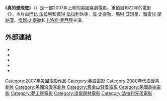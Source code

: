 {{noteTA
|T=zh-hk:真的想飛您;zh-tw:七日之癢;
|1=zh-hk:真的想飛您;zh-tw:七日之癢;
|2=zh-hk:賓·史迪拿;zh-tw:班·史提勒;
|3=zh-hk:史迪拿;zh-tw:史提勒;
}}
{{Infobox Film
| name           = 真的想飛您
| original_name  = {{lang|en|''The Heartbreak Kid''}}
| hk_name        = 真的想飛您
| tw_name        = 七日之癢
| image          = Heartbreak kid 2007.jpg
| caption        = 電影宣傳海報
| director       = [[巴比·法拉利|巴比·法拉利]]<br />[[彼得·法拉利|彼得·法拉利]]
| producer       = [[約翰·戴維斯|約翰·戴維斯]]
| writer         = [[萊斯莉·狄克森|萊斯莉·狄克森]]
| starring       = [[班·史提勒|班·史提勒]]<br />[[瑪琳·艾珂曼|瑪琳·艾珂曼]]<br />[[蜜雪兒·摩納漢|蜜雪兒·摩納漢]]<br />[[傑瑞·史提勒|傑瑞·史提勒]]<br />[[卡洛斯·曼西亞|卡洛斯·曼西亞]]<br />[[羅伯·柯迪瑞|羅伯·柯迪瑞]]<br />[[丹尼·麥布萊|丹尼·麥布萊]]
| cinematography = [[馬修·李昂納|馬修·李昂納]]
| editing        = 山姆·賽格
| distributor    = [[夢工廠|夢工廠]]<br />[[派拉蒙電影公司|派拉蒙電影公司]]
| released       = {{flagicon|USA}} 2007年10月5日<br />{{flagicon|Hong Kong}} 2007年11月22日<br />{{flagicon|ROC}} 2007年11月23日
| runtime        = 116分鐘
| country        = {{USA}}
| language       = [[英語|英語]]
| website        = 
| amg_id         = 1:354514
}}

《'''真的想飛您'''》（{{lang-en|''The Heartbreak Kid''}}）是一部2007年上映的美國喜劇電影，重拍自1972年的電影《{{le|青澀戀情|The Heartbreak Kid (1972 film)}}》。本片由[[巴比·法拉利|巴比·法拉利]]和[[彼得·法拉利|彼得·法拉利]]執導，[[班·史提勒|班·史提勒]]、[[瑪琳·艾珂曼|瑪琳·艾珂曼]]、[[蜜雪兒·摩納漢|蜜雪兒·摩納漢]]、[[傑瑞·史提勒|傑瑞·史提勒]]和[[卡洛斯·曼西亞|卡洛斯·曼西亞]]主演。

== 外部連結 ==
*{{imdb title|id=0408839|title=真的想飛您}}
*{{rotten-tomatoes|id=the_heartbreak_kid|title=真的想飛您}}
*{{metacritic film|id=heartbreakkid2007|title=真的想飛您}}
*{{mojo title|id=heartbreakkid|title=真的想飛您}}
*{{amg movie|id=1:354514|title=真的想飛您}}

{{Farrelly brothers}}
{{DEFAULTSORT:Heartbreak Kid, The}}
[[Category:2007年美國電影作品|Category:2007年美國電影作品]]
[[Category:英語電影|Category:英語電影]]
[[Category:2000年代浪漫喜劇片|Category:2000年代浪漫喜劇片]]
[[Category:美國浪漫喜劇片|Category:美國浪漫喜劇片]]
[[Category:舊金山背景電影|Category:舊金山背景電影]]
[[Category:美國重拍電影|Category:美國重拍電影]]
[[Category:夢工廠電影|Category:夢工廠電影]]
[[Category:度假題材電影|Category:度假題材電影]]
[[Category:法拉利兄弟電影|Category:法拉利兄弟電影]]